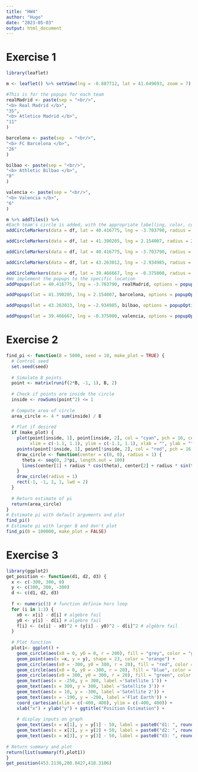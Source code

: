 ```yaml
---
title: "HW4"
author: "Hugo"
date: "2023-05-03"
output: html_document
---
```


# Exercise 1
```r
library(leaflet)

m <- leaflet() %>% setView(lng = -0.887712, lat = 41.649693, zoom = 7)

#This is for the popups for each team
realMadrid <- paste(sep = "<br/>",
"<b> Real Madrid </b>",
"35",
"<b> Atletico Madrid </b>",
"11"
)

barcelona <- paste(sep  = "<br/>",
"<b> FC Barcelona </b>",
"26"
)

bilbao <- paste(sep = "<br/>",
"<b> Athletic Bilbao </b>",
"8"
)

valencia <- paste(sep = "<br/>",
"<b> Valencia </b>",
"6"
)

m %>% addTiles() %>% 
#Each team's circle is added, with the appropriate labelling, color, coordinates and size
addCircleMarkers(data = df, lat = 40.416775, lng = -3.703790, radius = 35) %>%

addCircleMarkers(data = df, lat = 41.390205, lng = 2.154007, radius = 26) %>%

addCircleMarkers(data = df, lat = 40.416775, lng = -3.703790, radius = 11) %>%

addCircleMarkers(data = df, lat = 43.263012, lng = -2.934985, radius = 8) %>%

addCircleMarkers(data = df, lat = 39.466667, lng = -0.375000, radius = 6) %>%
#We implement the popups to the specific location
addPopups(lat = 40.416775, lng = -3.703790, realMadrid, options = popupOptions(closeButton = FALSE)) %>%

addPopups(lat = 41.390205, lng = 2.154007, barcelona, options = popupOptions(closeButton = FALSE)) %>%

addPopups(lat = 43.263013, lng = -2.934985, bilbao, options = popupOptions(closeButton = FALSE)) %>%

addPopups(lat = 39.466667, lng = -0.375000, valencia, options = popupOptions(closeButton = FALSE))
```

# Exercise 2
```r
find_pi <- function(B = 5000, seed = 10, make_plot = TRUE) {
  # Control seed
  set.seed(seed)
  
  # Simulate B points
  point <- matrix(runif(2*B, -1, 1), B, 2)
  
  # Check if points are inside the circle
  inside <- rowSums(point^2) <= 1
  
  # Compute area of circle
  area_circle <- 4 * sum(inside) / B
  
  # Plot if desired
  if (make_plot) {
    plot(point[inside, 1], point[inside, 2], col = "cyan", pch = 16, cex = 0.5,
         xlim = c(-1.1, 1.1), ylim = c(-1.1, 1.1), xlab = "", ylab = "")
    points(point[!inside, 1], point[!inside, 2], col = "red", pch = 16, cex = 0.5)
    draw_circle <- function(center = c(0, 0), radius = 1) {
      theta <- seq(0, 2*pi, length.out = 100)
      lines(center[1] + radius * cos(theta), center[2] + radius * sin(theta), lwd = 2)
    }
    draw_circle(radius = 1)
    rect(-1, -1, 1, 1, lwd = 2)
  }
  
  # Return estimate of pi
  return(area_circle)
}
# Estimate pi with default arguments and plot
find_pi()
# Estimate pi with larger B and don't plot
find_pi(B = 100000, make_plot = FALSE)
```

# Exercise 3
```r
library(ggplot2)
get_position <- function(d1, d2, d3) {
  x <- c(-300, 300, 0)
  y <- c(300, 300, -300)
  d <- c(d1, d2, d3)
  
  f <- numeric(3) # function definie hors loop
  for (i in 1:3) {
    x0 <- x[i] - d[i] # algèbre fail 
    y0 <- y[i] - d[i] # algèbre fail 
    f[i] <- (x[i] - x0)^2 + (y[i] - y0)^2 - d[i]^2 # algèbre fail 
  }
  
  # Plot function 
  plot1<- ggplot() +
    geom_circle(aes(x0 = 0, y0 = 0, r = 200), fill = "grey", color = "grey") +
    geom_point(aes(x =x, y = y), shape = 23, color = "orange") +
    geom_circle(aes(x0 = -300, y0 = 300, r = 20), fill = "red", color = "red") +
    geom_circle(aes(x0 = 0, y0 = -300, r = 20), fill = "blue", color = "blue") +
    geom_circle(aes(x0 = 300, y0 = 300, r = 20), fill = "green", color = "green") +
    geom_text(aes(x = -250, y = 300, label ='Satellite 1')) +
    geom_text(aes(x = 300, y = 300, label ='Satellite 3')) +
    geom_text(aes(x = 10, y = -300, label ='Satellite 2')) +
    geom_text(aes(x = -190, y = -200, label ='Flat Earth')) +
    coord_cartesian(xlim = c(-400, 400), ylim = c(-400, 400)) +
    xlab("x") + ylab("y") + ggtitle("Position Estimation") +
    
    # display inputs on graph
    geom_text(aes(x = x[1], y = y[1] - 50, label = paste0("d1: ", round(d[1], 2))))+
    geom_text(aes(x = x[2], y = y[2] + 50, label = paste0("d2: ", round(d[2], 2))))+ 
    geom_text(aes(x = x[3], y = y[3] - 50, label = paste0("d3: ", round(d[3], 2))))
  
# Return summary and plot
return(list(summary(f),plot1))
}
get_position(453.2136,288.8427,418.3106)
```
